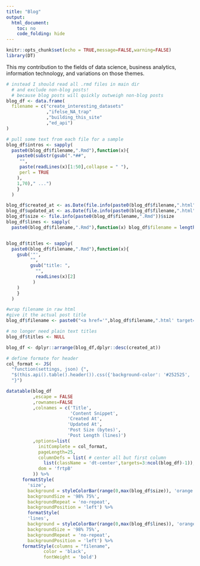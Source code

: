 ```yaml
---
title: "Blog"
output: 
  html_document:
    toc: no
    code_folding: hide
---
```


```r
knitr::opts_chunk$set(echo = TRUE,message=FALSE,warning=FALSE)
library(DT)
```

This my contribution to the fields of data science, business analytics, information technology, and variations on those themes.

```r

# instead I should read all .rmd files in main dir
  # and exclude non-blog posts!
  # because blog posts will quickly outweigh non-blog posts
blog_df <- data.frame(
  filename = c("create_interesting_datasets"
               ,"ifelse_NA_trap"
               ,"building_this_site"
               ,"ed_api")
)

# pull some text from each file for a sample
blog_df$intros <- sapply(
  paste0(blog_df$filename,".Rmd"),function(x){
    paste0(substr(gsub(".*##",
     "",
     paste(readLines(x)[1:50],collapse = " "),
     perl = TRUE
    ),
    1,70)," ...")
    }
  )

blog_df$created_at <- as.Date(file.info(paste0(blog_df$filename,".html"))$ctime)
blog_df$updated_at <- as.Date(file.info(paste0(blog_df$filename,".html"))$mtime)
blog_df$size <- file.info(paste0(blog_df$filename,".Rmd"))$size
blog_df$lines <- sapply(
  paste0(blog_df$filename,".Rmd"),function(x) blog_df$filename = length(readLines(x)))


blog_df$titles <- sapply(
  paste0(blog_df$filename,".Rmd"),function(x){
    gsub('"',
         "",
         gsub("title: ",
           "",
           readLines(x)[2]
          )
    )
    }
  )

#wrap filename in raw html
#give it the actual post title
blog_df$filename <- paste0("<a href='",blog_df$filename,".html' target='_blank'>",blog_df$titles,"</a>")

# no longer need plain text titles
blog_df$titles <- NULL

blog_df <- dplyr::arrange(blog_df,dplyr::desc(created_at))

# define formate for header
col_format <- JS(
  "function(settings, json) {",
  "$(this.api().table().header()).css({'background-color': '#252525', 'color': '#FFFFFF'});",
  "}")

datatable(blog_df
          ,escape = FALSE
          ,rownames=FALSE
          ,colnames = c('Title',
                        'Content Snippet',
                       'Created At',
                       'Updated At',
                       'Post Size (bytes)',
                       'Post Length (lines)')
          ,options=list(
            initComplete = col_format,
            pageLength=25,
            columnDefs = list( # center all but first column
              list(className = 'dt-center',targets=3:ncol(blog_df)-1)), 
            dom = 'frtpB'
          )) %>%
      formatStyle(
        'size',
        background = styleColorBar(range(0,max(blog_df$size)), 'orange'),
        backgroundSize = '98% 75%',
        backgroundRepeat = 'no-repeat',
        backgroundPosition = 'left') %>%
        formatStyle(
        'lines',
        background = styleColorBar(range(0,max(blog_df$lines)), 'orange'),
        backgroundSize = '98% 75%',
        backgroundRepeat = 'no-repeat',
        backgroundPosition = 'left') %>%
      formatStyle(columns = "filename", 
              color = 'black',
              fontWeight = 'bold')

```



